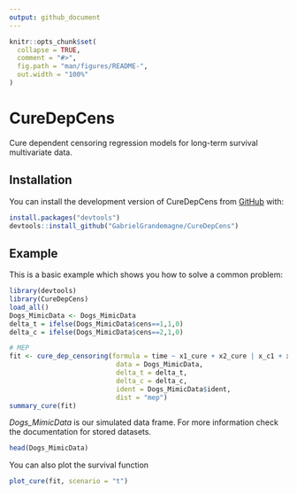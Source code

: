 ```yaml
---
output: github_document
---
```


<!-- README.md is generated from README.Rmd. Please edit that file -->

```r
knitr::opts_chunk$set(
  collapse = TRUE,
  comment = "#>",
  fig.path = "man/figures/README-",
  out.width = "100%"
)
```

# CureDepCens

<!-- badges: start -->
<!-- badges: end -->

Cure dependent censoring regression models for long-term survival multivariate data.

## Installation

You can install the development version of CureDepCens from [GitHub](https://github.com/) with:

```r
install.packages("devtools")
devtools::install_github("GabrielGrandemagne/CureDepCens")
```

## Example

This is a basic example which shows you how to solve a common problem:

```r
library(devtools)
library(CureDepCens)
load_all()
Dogs_MimicData <- Dogs_MimicData
delta_t = ifelse(Dogs_MimicData$cens==1,1,0)
delta_c = ifelse(Dogs_MimicData$cens==2,1,0)

# MEP
fit <- cure_dep_censoring(formula = time ~ x1_cure + x2_cure | x_c1 + x_c2,
                           data = Dogs_MimicData,
                           delta_t = delta_t,
                           delta_c = delta_c,
                           ident = Dogs_MimicData$ident,
                           dist = "mep")
summary_cure(fit)
```

*Dogs_MimicData* is our simulated data frame. For more information check the documentation for stored datasets.

```r
head(Dogs_MimicData)
```

You can also plot the survival function

```r
plot_cure(fit, scenario = "t")
```
